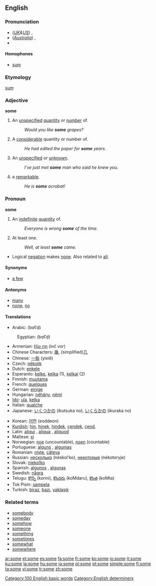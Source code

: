 {{wikipedia}}
==English==

{{rank|could|our|than|65|some|other|very|upon}}

===Pronunciation===
* (''[[Received Pronunciation|UK]]&[[General American|US]]'') {{IPA|/sʌm/}}, {{SAMPA|/sVm/}}
* (''[[Australian English|Australia]]'') {{IPA|/sam/}}, {{SAMPA|/sam/}}
* {{audio|en-us-some.ogg|Audio (US)}}

====Homophones====
*[[sum]]

===Etymology===
{{OE.}} ''[[sum]]''

===Adjective===
'''some'''

# An [[unspecified]] [[quantity]] or [[number]] of.
#:''Would you like '''some''' grapes?''
# A [[considerable]] quantity or number of.
#:''He had edited the paper for '''some''' years.''
# An [[unspecified]] or [[unknown]].
#:''I've just met '''some''' man who said he knew you.''
# {{informal}} a [[remarkable]].
#:''He is '''some''' acrobat!''

===Pronoun===
'''some'''

# An [[indefinite]] [[quantity]] of.
#:''Everyone is wrong '''some''' of the time.''
# At least one.
#:''Well, at least '''some''' came.''
* Logical [[negation]] makes [[none]].  Also related to [[all]].

====Synonyms====
*[[a few]]

====Antonyms====
*[[many]]
*[[none]], [[no]]

====Translations====
{{top}}
*Arabic: {{ARchar|[[بعض]]}} (bɑʕḍ)
:Egyptian: {{ARchar|[[بعض]]}} (bɑʕḍ)
*Armenian: [[ինչ որ]] (inč vor)
*Chinese Characters: [[幾]], (simplified)[[几]]
*Chinese: [[一些]] (yìxiē)
*Czech: [[několik]]
*Dutch: [[enkele]]
*Esperanto: [[kelke]], [[kelka]] (1), [[kelkaj]] (2)
*Finnish: [[muutama]]
*French: [[quelques]]
*German: [[einige]]
*Hungarian: [[néhány]], [[némi]]
*[[Ido]]: [[ula]], [[kelka]]
*Italian: [[qualche]]
*Japanese: [[いくつかの]] (ikutsuka no), [[いくらかの]] (ikuraka no)
{{mid}}
*Korean: [[어떤]] (eoddeon)
*[[Kurdish]]: [[hin]], [[hinek]], [[hindek]], [[çendek]], [[çend]], {{KUchar|[[هه‌نێک]]}}
*Latin: [[aliqui]] {{m}}, [[aliqua]] {{f}}, [[aliquod]] {{n}}
*Maltese: [[xi]]
*Norwegian: [[noe]] (uncountable), [[noen]] (countable)
*Portuguese: [[alguns]] {{p}}, [[algumas]] {{fpl}}
*Romanian: [[nişte]], [[câteva]]
*Russian: [[несколько]] (néskol’ko), [[некоторый|некоторые]] (nékotoryje)
*Slovak: [[niekoľko]]
*Spanish: [[algunos]] {{m}} {{p}}, [[algunas]] {{f}} {{p}}
*Swedish: [[några]]
*Telugu: [[కొన్ని]] (konni), [[కొందరు]] (koMdaru), [[కొంత]] (koMta)
*Tok Pisin: [[sampela]]
*Turkish: [[biraz]], [[bazı]], [[yaklaşık]]

{{bottom}}

===Related terms===
*[[somebody]]
*[[someday]]
*[[somehow]]
*[[someone]]
*[[something]]
*[[sometimes]]
*[[somewhat]]
*[[somewhere]]

[[Category:100 English basic words]]
[[Category:English determiners]]

[[ar:some]]
[[et:some]]
[[es:some]]
[[fa:some]]
[[fr:some]]
[[ko:some]]
[[io:some]]
[[it:some]]
[[ku:some]]
[[la:some]]
[[hu:some]]
[[ja:some]]
[[pl:some]]
[[pt:some]]
[[simple:some]]
[[fi:some]]
[[ta:some]]
[[vi:some]]
[[tr:some]]
[[zh:some]]